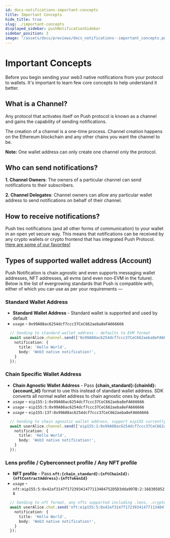 ```yaml
---
id: docs-notifications-important-concepts
title: Important Concepts
hide_title: true
slug: ./important-concepts
displayed_sidebar: pushNotificationSidebar
sidebar_position: 3
image: "/assets/docs/previews/docs_notifications--important_concepts.png"
---
```


# Important Concepts
Before you begin sending your web3 native notifications from your protocol to wallets. It's important to learn few core concepts to help understand it better.

<head>
  <title>Important Concepts | Push Notifications | Push Documentation</title>
</head>

## What is a Channel?
Any protocol that activates itself on Push protocol is known as a channel and gains the capability of sending notifications. 

The creation of a channel is a one-time process. Channel creation happens on the Ethereum blockchain and any other chains you want the channel to be. 

**Note:** One wallet address can only create one channel only the protocol.

## Who can send notifications?

**1. Channel Owners**: The owners of a particular channel can send notifications to their subscribers.

**2. Channel Delegates**: Channel owners can allow any particular wallet address to send notifications on behalf of their channel. 

## How to receive notifications?
Push ties notifications (and all other forms of communication) to your wallet in an open yet secure way. This means that notifications can be received by any crypto wallets or crypto frontend that has integrated Push Protocol. [Here are some of our favorites!](/docs/notifications/build/get-started/#receiving-notifications)

## Types of supported wallet address (Account)
Push Notification is chain agnostic and even supports messaging wallet addresses, NFT addresses, all evms (and even non-EVM in the future). Below is the list of evergrowing standards that Push is compatible with, either of which you can use as per your requirements  —



### Standard Wallet Address
- **Standard Wallet Address** - Standard wallet is supported and used by default
- _`usage`_ - `0x99A08ac6254dcf7ccc37CeC662aeba8eFA666666`


```typescript
  // Sending to standard wallet address - defaults to EVM format
  await userAlice.channel.send(['0x99A08ac6254dcf7ccc37CeC662aeba8eFA666666'], { 
    notification: {
      title: 'Hello World',
      body: 'Web3 native notification!',
    }
  });
```
 
### Chain Specific Wallet Address
- **Chain Agnostic Wallet Address** - Pass **{chain_standard}:{chainId}:{account_id}** format to use this instead of standard wallet address. SDK converts all normal wallet address to chain agnostic ones by default.
- _`usage`_ - `eip155:1:0x99A08ac6254dcf7ccc37CeC662aeba8eFA666666`
- _`usage`_ - `eip155:5:0x99A08ac6254dcf7ccc37CeC662aeba8eFA666666`
- _`usage`_ - `eip155:137:0x99A08ac6254dcf7ccc37CeC662aeba8eFA666666`


```typescript
  // Sending to chain agnostic wallet address, support eip155 currently
  await userAlice.channel.send(['eip155:1:0x99A08ac6254dcf7ccc37CeC662aeba8eFA666666'], { 
    notification: {
      title: 'Hello World',
      body: 'Web3 native notification!',
    }
  });
```

### Lens profile / Cyberconnect profile / Any NFT profile
- **NFT profile** - Pass **`nft:{chain_standard}:{nftChainId}:{nftContractAddress}:{nftTokenId}`**
- _`usage`_ - `nft:eip155:5:0x42af3147f17239341477113484752D5D3dda997B:2:1683058528`


```typescript
  // Sending to nft format, any nfts supported including .lens, .crypto, .polygon or your crypto punks
  await userAlice.chat.send('nft:eip155:5:0x42af3147f17239341477113484752D5D3dda997B:2:1683058528', { 
    notification: {
      title: 'Hello World',
      body: 'Web3 native notification!',
    }
  });
```
